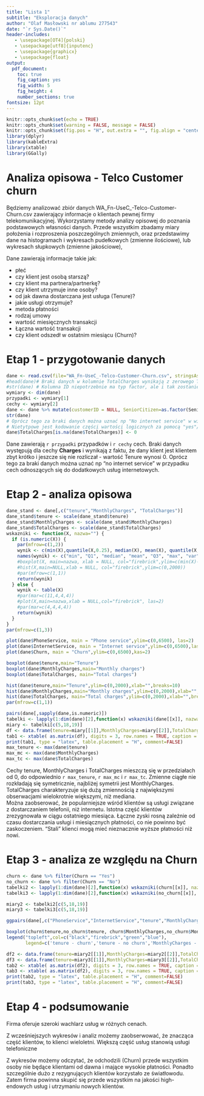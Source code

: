 ---
title: "Lista 1"
subtitle: "Eksploracja danych"
author: "Olaf Masłowski nr ablumu 277543"
date: "`r Sys.Date()`"
header-includes:
   - \usepackage[OT4]{polski}
   - \usepackage[utf8]{inputenc}
   - \usepackage{graphicx}
   - \usepackage{float}
output: 
  pdf_document:
    toc: true
    fig_caption: yes
    fig_width: 5 
    fig_height: 4 
    number_sections: true
fontsize: 12pt 
---

```{r setup, include=FALSE}
knitr::opts_chunk$set(echo = TRUE)
knitr::opts_chunk$set(warning = FALSE, message = FALSE) 
knitr::opts_chunk$set(fig.pos = "H", out.extra = "", fig.align = "center")
library(dplyr)
library(kableExtra)
library(xtable)
library(GGally)
```

\newpage

# Analiza opisowa - Telco Customer churn

Będziemy analizować zbiór danych WA_Fn-UseC\_-Telco-Customer-Churn.csv zawierający informacje o klientach pewnej firmy telekomunikacyjnej. Wykorzystamy metody analizy opisowej do poznania podstawowych własności danych. Przede wszystkim zbadamy miary położenia i rozproszenia poszczególnych zmiennych, oraz przedstawimy dane na histogramach i wykresach pudełkowych (zmienne ilościowe), lub wykresach słupkowych (zmienne jakościowe),

Dane zawierają informacje takie jak:

-   płeć
-   czy klient jest osobą starszą?
-   czy klient ma partnera/partnerkę?
-   czy klient utrzymuje inne osoby?
-   od jak dawna dostarczana jest usługa (Tenure)?
-   jakie usługi otrzymuje?
-   metoda płatności
-   rodzaj umowy
-   wartość miesięcznych transakcji
-   Łączna wartość transakcji
-   czy klient odszedł w ostatnim miesiącu (Churn)?

# Etap 1 - przygotowanie danych

```{r Etap 1, echo=FALSE,results=FALSE}
dane <- read.csv(file="WA_Fn-UseC_-Telco-Customer-Churn.csv", stringsAsFactors = TRUE)
#head(dane)# Braki danych w kolumnie TotalCharges wynikają z zerowego Tenure - nie było jeszcze miesiąca rozliczeniowego
#str(dane) # Kolumna ID niepotrzebnie ma typ factor, ale i tak zostanie usunięta
wymiary <- dim(dane)
przypadki <- wymiary[1]
cechy <- wymiary[2]
dane <- dane %>% mutate(customerID = NULL, SeniorCitizen=as.factor(SeniorCitizen))
str(dane)
# Oprócz tego za braki danych można uznać np "No internet service" w wielu kolumnach
# Nietytpowe jest kodowanie części wartości logicznych za pomocą "yes"/"no", części 0/1
dane$TotalCharges[is.na(dane$TotalCharges)] <- 0

```

Dane zawierają `r przypadki` przypadków i `r cechy` cech. Braki danych występują dla cechy **Charges** i wynikają z faktu, że dany klient jest klientem zbyt krótko i jeszcze się nie rozliczał - wartość Tenure wynosi 0. Oprócz tego za braki danych można uznać np "no internet service" w przypadku cech odnoszących się do dodatkowych usług internetowych.

# Etap 2 - analiza opisowa

```{r Etap 2, fig.cap=c("Wykresy słupkowe interesujących zmiennych","Wykresy pudełkowe zmiennych ciągłych","Histogramy zmiennych ciągłych", "Wykresy rozrzutu"), echo=FALSE,fig.height=3,results='asis'}
dane_stand <- dane[,c("tenure","MonthlyCharges", "TotalCharges")]
dane_stand$tenure <- scale(dane_stand$tenure)
dane_stand$MonthlyCharges <- scale(dane_stand$MonthlyCharges)
dane_stand$TotalCharges <- scale(dane_stand$TotalCharges)
wskazniki <- function(X, nazwa="") {
  if (is.numeric(X)) {
    par(mfrow=c(1,2))
    wynik <- c(min(X),quantile(X,0.25), median(X), mean(X), quantile(X,0.75), max(X), var(X), sd(X), IQR(X))
    names(wynik) <- c("min", "Q1", "median", "mean", "Q3", "max", "var", "sd", "IQR")
    #boxplot(X, main=nazwa, xlab = NULL, col="firebrick",ylim=c(min(X)-sqrt(max(X)),1.1*max(X)))
    #hist(X,main=NULL,xlab = NULL, col="firebrick",ylim=c(0,2000))
    #par(mfrow=c(1,1))
    return(wynik)
  } else {
    wynik <- table(X)
    #par(mar=c(11,4,4,4))
    #plot(X,main=nazwa,xlab = NULL,col="firebrick", las=2)
    #par(mar=c(4,4,4,4))
    return(wynik)
  }
}
par(mfrow=c(1,3))

plot(dane$PhoneService, main = "Phone service",ylim=c(0,6500), las=2)
plot(dane$InternetService, main = "Internet service",ylim=c(0,6500),las=2)
plot(dane$Churn, main = "Churn",ylim=c(0,6500),kas=2)

boxplot(dane$tenure,main="Tenure")
boxplot(dane$MonthlyCharges,main="Monthly charges")
boxplot(dane$TotalCharges, main="Total charges")

hist(dane$tenure,main="Tenure",ylim=c(0,2000),xlab="",breaks=10)
hist(dane$MonthlyCharges,main="Monthly charges",ylim=c(0,2000),xlab="",breaks=10)
hist(dane$TotalCharges, main="Total charges",ylim=c(0,2000),xlab="",breaks=10)
par(mfrow=c(1,1))

pairs(dane[,sapply(dane,is.numeric)])
tabelki <- lapply(1:dim(dane)[2],function(x) wskazniki(dane[[x]], nazwa=paste0("wykres ",as.character(x),": ",colnames(dane)[x])))
miary <- tabelki[c(5,18,19)]
df <- data.frame(tenure=miary[[1]],MonthlyCharges=miary[[2]],TotalCharges=miary[[3]])
tab1 <- xtable( as.matrix(df), digits = 3, row.names = TRUE, caption = "Miary położenia rozproszenia", label = "tabela1")
print(tab1, type = "latex", table.placement = "H", comment=FALSE)
max_tenure <- max(dane$tenure)
max_mc <- max(dane$MonthlyCharges)
max_tc <- max(dane$TotalCharges)
```
Cechy tenure, MonthlyCharges i TotalCharges mieszczą się w przedziałach od 0, do odpowiednio `r max_tenure`, `r max_mc` i `r max_tc`. Zmienne ciągłe nie rozkładają się symetricznie, najbliżej symetrii jest MonthlyCharges. TotalCharges charakteryzuje się dużą zmiennością z największymi obserwacjami wielokrotnie większymi, niż mediana.  
Można zaobserować, że popularniejsze wśród klientów są usługi związane z dostarczaniem telefonii, niż internetu. Istotna część klientów zrezygnowała w ciągu ostatniego miesiąca. Łączne zyski rosną zależnie od czasu dostarczania usługi i miesiącznych płatności, co nie powinno być zaskoczeniem. "Stali" klienci mogą mieć nieznacznie wyższe płatności niż nowi.

# Etap 3 - analiza ze względu na Churn

```{r etap 3.1, echo=FALSE, results='asis',fig.height=8, fig.width=7, fig.cap="zestawienie wykresów dla istotnych zmiennych"}
churn <- dane %>% filter(Churn == "Yes")
no_churn <- dane %>% filter(Churn == "No")
tabelki2 <- lapply(1:dim(dane)[2],function(x) wskazniki(churn[[x]], nazwa=paste0("wykres ",as.character(x),": ",colnames(dane)[x])))
tabelki3 <- lapply(1:dim(dane)[2],function(x) wskazniki(no_churn[[x]], nazwa=paste0("wykres ",as.character(x),": ",colnames(dane)[x])))

miary2 <- tabelki2[c(5,18,19)]
miary3 <- tabelki3[c(5,18,19)]

ggpairs(dane[,c("PhoneService","InternetService","tenure","MonthlyCharges","Churn")],aes(col=Churn)) + theme(axis.text.x = element_text(angle = 90, vjust = 0.5, hjust=1))
```

```{r etap3.2, echo=FALSE, results='asis',fig.height=6, fig.width=6, fig.cap="wykresy pudełkowe dla zmiennych tenure i monthly charges ze względu na churn"}
boxplot(churn$tenure,no_churn$tenure, churn$MonthlyCharges,no_churn$MonthlyCharges, col=c("black","firebrick","green","blue"))
legend("topleft",col=c("black","firebrick","green","blue"),
       legend=c('tenure - churn','tenure - no churn','MonthlyCharges - churn', 'MonthlyCharges - no churn'),cex=0.8, bg = "navajowhite",pch=16)

df2 <- data.frame(tenure=miary2[[1]],MonthlyCharges=miary2[[2]],TotalCharges=miary2[[3]])
df3 <- data.frame(tenure=miary3[[1]],MonthlyCharges=miary3[[2]],TotalCharges=miary3[[3]])
tab2 <- xtable( as.matrix(df2), digits = 3, row.names = TRUE, caption = "Miary położenia rozproszenia - churn", label = "tabela2")
tab3 <- xtable( as.matrix(df2), digits = 3, row.names = TRUE, caption = "Miary położenia rozproszenia - no churn", label = "tabela3")
print(tab2, type = "latex", table.placement = "H", comment=FALSE)
print(tab3, type = "latex", table.placement = "H", comment=FALSE)
```

# Etap 4 - podsumowanie
Firma oferuje szeroki wachlarz usług w różnych cenach.

Z wcześniejszych wykresów i analiz możemy zaobserwować, że znacząca część klientów, to klienci wieloletni. Większą część usług stanowią usługi telefoniczne

Z wykresów możemy odczytać, że odchodzili (Churn) przede wszystkim osoby nie będące klientami od dawna i mające wysokie płatności. Ponadto szczególnie dużo z rezygnujących klientów korzystało ze światłowodu. Zatem firma powinna skupić się przede wszystkim na jakości high-endowych usług i utrzymaniu nowych klientów.